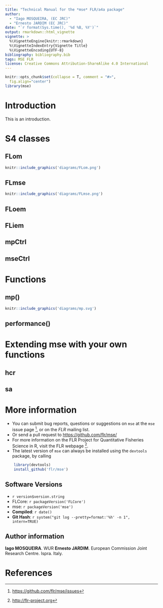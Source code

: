 ```yaml
---
title: "Technical Manual for the *mse* FLR/a4a package"
author:
  - "Iago MOSQUEIRA, (EC JRC)"
  - "Ernesto JARDIM (EC JRC)"
date: "`r format(Sys.time(), '%d %B, %Y')`"
output: rmarkdown::html_vignette
vignette: >
  %\VignetteEngine{knitr::rmarkdown}
  %\VignetteIndexEntry{Vignette Title}
  %\VignetteEncoding{UTF-8}
bibliography: bibliography.bib
tags: MSE FLR
license: Creative Commons Attribution-ShareAlike 4.0 International
---
```


```r
knitr::opts_chunk$set(collapse = T, comment = "#>",
  fig.align="center")
library(mse)
```

# Introduction

This is an introduction.

# S4 classes

## FLom

```r
knitr::include_graphics('diagrams/FLom.png')
```

## FLmse

```r
knitr::include_graphics('diagrams/FLmse.png')
```

## FLoem

## FLiem

## mpCtrl

## mseCtrl

# Functions

## mp()

```r
knitr::include_graphics('diagrams/mp.svg')
```

## performance()

# Extending mse with your own functions

## hcr

## sa

# More information

* You can submit bug reports, questions or suggestions on `mse` at the `mse` issue page ^[<https://github.com/flr/mse/issues>], or on the *FLR* mailing list.
* Or send a pull request to <https://github.com/flr/mse/>
* For more information on the FLR Project for Quantitative Fisheries Science in R, visit the FLR webpage ^[<http://flr-project.org>].
* The latest version of `mse` can always be installed using the `devtools` package, by calling
```r
	library(devtools)
	install_github('flr/mse')
```

## Software Versions

* `r version$version.string`
* FLCore: `r packageVersion('FLCore')`
* mse: `r packageVersion('mse')`
* **Compiled**: `r date()`
* **Git Hash**: `r system("git log --pretty=format:'%h' -n 1", intern=TRUE)`

## Author information

**Iago MOSQUEIRA**. WUR
**Ernesto JARDIM**. European Commission Joint Research Centre. Ispra. Italy.

# References

